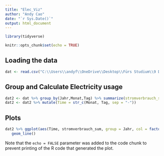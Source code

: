 ```yaml
---
title: "Elec_Viz"
author: "Andy Cao"
date: "`r Sys.Date()`"
output: html_document
---
```


```r

library(tidyverse)

knitr::opts_chunk$set(echo = TRUE)

```

## Loading the data

```r
dat <- read.csv("C:\\Users\\andyf\\OneDrive\\Desktop\\Fürs Studium\\9 Data Analytics\\GitHub\\data_analytics_4_P-B\\dataset\\100233.csv", sep= ";")
```

## Group and Calculate Electricity usage

```r
dat2 <- dat %>% group_by(Jahr,Monat,Tag) %>% summarize(stromverbrauch_sum = sum(Stromverbrauch))
dat2 <- dat2 %>% mutate(Time = str_c(Monat, Tag, sep = "-"))
```

## Plots

```r
dat2 %>% ggplot(aes(Time, stromverbrauch_sum, group = Jahr, col = factor(Jahr)))+
   geom_line()
```

Note that the `echo = FALSE` parameter was added to the code chunk to prevent printing of the R code that generated the plot.
